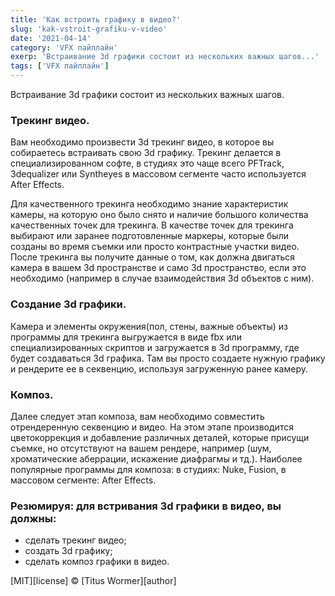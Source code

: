 ```yaml
---
title: 'Как встроить графику в видео?'
slug: 'kak-vstroit-grafiku-v-video'
date: '2021-04-14'
category: 'VFX пайплайн'
exerp: 'Встраивание 3d графики состоит из нескольких важных шагов...'
tags: ['VFX пайплайн']
---
```

Встраивание 3d графики состоит из нескольких важных шагов.

### Трекинг видео.

Вам необходимо произвести 3d трекинг видео, в которое вы собираетесь встраивать свою 3d графику. 
Трекинг делается в специализированном софте, в студиях это чаще всего PFTrack, 3dequalizer или Syntheyes в массовом сегменте часто используется After Effects. 

Для качественного трекинга необходимо знание характеристик камеры, на которую оно было снято и наличие большого количества качественных точек для трекинга. В качестве точек для трекинга выбирают или заранее подготовленные маркеры, которые были созданы во время съемки или просто контрастные участки видео. После трекинга вы получите данные о том, как должна двигаться камера в вашем 3d пространстве и само 3d пространство, если это необходимо (например в случае взаимодействия 3d объектов с ним).

### Создание 3d графики.

Камера и элементы окружения(пол, стены, важные объекты) из программы для трекинга выгружается в виде fbx или специализированных скриптов и загружается в 3d программу, где будет создаваться 3d графика. Там вы просто создаете нужную графику и рендерите ее в секвенцию, используя загруженную ранее камеру.

### Композ.

Далее следует этап композа, вам необходимо совместить отрендеренную секвенцию и видео. На этом этапе производится цветокоррекция и добавление различных деталей, которые присущи съемке, но отсутствуют на вашем рендере, например (шум, хроматические аберрации, искажение диафрагмы и тд.). Наиболее популярные программы для композа: в студиях: Nuke, Fusion, в массовом сегменте: After Effects.

### Резюмируя: для встривания 3d графики в видео, вы должны:

* сделать трекинг видео;
* создать 3d графику;
* сделать композ графики в видео.




[MIT][license] © [Titus Wormer][author]

<!-- Definitions -->

[build-badge]: https://github.com/rehypejs/rehype-highlight/workflows/main/badge.svg

[build]: https://github.com/rehypejs/rehype-highlight/actions
